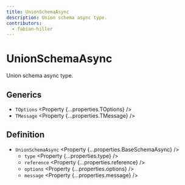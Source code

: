 ```yaml
---
title: UnionSchemaAsync
description: Union schema async type.
contributors:
  - fabian-hiller
---
```



# UnionSchemaAsync

Union schema async type.

## Generics

- `TOptions` <Property {...properties.TOptions} />
- `TMessage` <Property {...properties.TMessage} />

## Definition

- `UnionSchemaAsync` <Property {...properties.BaseSchemaAsync} />
  - `type` <Property {...properties.type} />
  - `reference` <Property {...properties.reference} />
  - `options` <Property {...properties.options} />
  - `message` <Property {...properties.message} />
